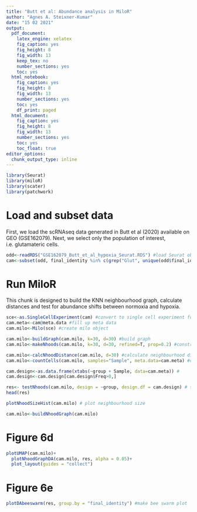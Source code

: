 ```yaml
---
title: "Butt et al: Abundance analysis in MiloR"
author: "Agnes A. Steixner-Kumar"
date: "15 02 2021"
output: 
  pdf_document:
    latex_engine: xelatex 
    fig_caption: yes
    fig_height: 8
    fig_width: 13
    keep_tex: no
    number_sections: yes
    toc: yes
  html_notebook: 
    fig_caption: yes
    fig_height: 8
    fig_width: 13
    number_sections: yes
    toc: yes
    df_print: paged
  html_document: 
    fig_caption: yes
    fig_height: 8
    fig_width: 13
    number_sections: yes
    toc: yes
    toc_float: true
editor_options: 
  chunk_output_type: inline
---
```

```r
library(Seurat)
library(miloR)
library(scater)
library(patchwork)
```

# Load and subset data

First, we load the scRNAseq data generated in Butt et al (2020) available on GEO (GSE162079). Next, we select only the population of interest, i.e. glutamateric cells.
```r
odd<-readRDS("GSE162079_Butt_et_al_hypoxia_Seurat.RDS") #load Seurat object
cam<-subset(odd, final_identity %in% c(grep("Glut", unique(odd$final_identity), value = T), "Mossy_cells")) #select glutamatergic neurons = Camk2a+ neurons
```

# Run MiloR

This chunk is designed to build the KNN neighbourhood graph, calculate distances and test for abundance shifts between normoxia and hypoxia.

```r
sce<-as.SingleCellExperiment(cam) #convert to single cell experiment format
cam.meta<-cam@meta.data #fill up meta data
cam.milo<-Milo(sce) #create milo object

cam.milo<-buildGraph(cam.milo, k=30, d=30) #build graph
cam.milo<-makeNhoods(cam.milo, k=30, d=30, refined=T, prop=0.2) #construct neighbourhoods

cam.milo<-calcNhoodDistance(cam.milo, d=30) #calculate neighbourhood distances
cam.milo<-countCells(cam.milo, samples="Sample", meta.data=cam.meta) #count cells per sample

cam.design<-as.data.frame(xtabs(~group + Sample, data=cam.meta)) # 
cam.design<-cam.design[cam.design$Freq>0,]

res<- testNhoods(cam.milo, design = ~group, design.df = cam.design) # test for abundance changes within neighbourhoods
head(res)

plotNhoodSizeHist(cam.milo) # plot neighbourhood size

cam.milo<-buildNhoodGraph(cam.milo)

```

# Figure 6d
```r
plotUMAP(cam.milo)+
  plotNhoodGraphDA(cam.milo, res, alpha = 0.05)+
  plot_layout(guides = "collect")
```

# Figure 6e
```r
plotDAbeeswarm(res, group.by = "final_identity") #make bee swarm plot
```




